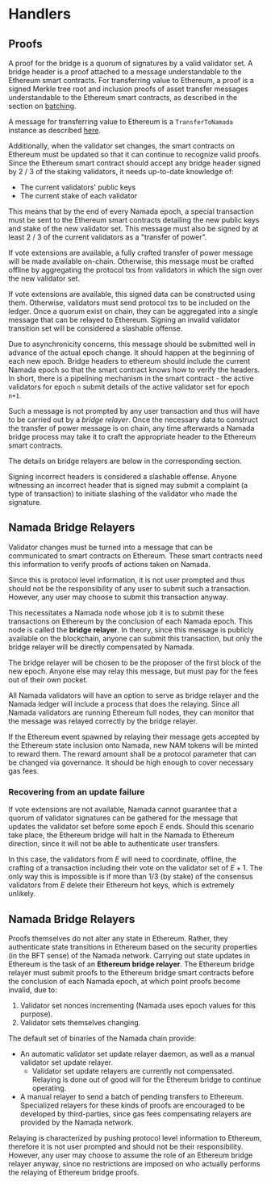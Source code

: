 
# Handlers

## Proofs

A proof for the bridge is a quorum of signatures by a valid validator set. A 
bridge header is a proof attached to a message understandable to the 
Ethereum smart contracts. For transferring value to Ethereum, a proof is a 
signed Merkle tree root and inclusion proofs of asset transfer messages 
understandable to the Ethereum smart contracts, as described in the section on 
[batching](transfers_to_ethereum.mdx#batching).

A message for transferring value to Ethereum is a `TransferToNamada` 
instance as described 
[here](./transfers_to_ethereum.mdx#bridge-pool-validity-predicate).

Additionally, when the validator set changes, the smart contracts on
Ethereum must be updated so that it can continue to recognize valid proofs.
Since the Ethereum smart contract should accept any bridge
header signed by 2 / 3 of the staking validators, it needs up-to-date
knowledge of:
- The current validators' public keys
- The current stake of each validator

This means that by the end of every Namada epoch, a special transaction must be
sent to the Ethereum smart contracts detailing the new public keys and stake
of the new validator set. This message must also be signed by at least 2 / 3
of the current validators as a "transfer of power". 

If vote extensions are available, a fully crafted transfer of power message 
will be made available on-chain. Otherwise, this message must be crafted 
offline by aggregating the protocol txs from validators in which the sign 
over the new validator set.

If vote extensions are available, this signed data can be constructed
using them. Otherwise, validators must send protocol txs to be included on
the ledger. Once a quorum exist on chain, they can be aggregated into a
single message that can be relayed to Ethereum. Signing an
invalid  validator transition set will be considered a slashable offense.

Due to asynchronicity concerns, this message should be submitted well in
advance of the actual epoch change. It should happen at the beginning of each
new epoch. Bridge headers to ethereum should include the current Namada epoch
so that the smart contract knows how to verify the headers. In short, there
is a pipelining mechanism in the smart contract - the active validators for epoch `n` submit details of the active validator set for epoch `n+1`.

Such a message is not prompted by any user transaction and thus will have
to be carried out by a _bridge relayer_. Once the necessary data to 
construct the transfer of power  message is on chain, any time afterwards a 
Namada bridge process may take it to craft the appropriate header to the 
Ethereum smart contracts.

The details on bridge relayers are below in the corresponding section.

Signing incorrect headers is considered a slashable offense. Anyone witnessing
an incorrect header that is signed may submit a complaint (a type of transaction)
to initiate slashing of the validator who made the signature.

## Namada Bridge Relayers

Validator changes must be turned into a message that can be communicated to
smart contracts on Ethereum. These smart contracts need this information
to verify proofs of actions taken on Namada.

Since this is protocol level information, it is not user prompted and thus
should not be the responsibility of any user to submit such a transaction.
However, any user may choose to submit this transaction anyway.

This necessitates a Namada node whose job it is to submit these transactions on
Ethereum by the conclusion of each Namada epoch. This node is called the
__bridge relayer__. In theory, since this message is publicly available
on the blockchain, anyone can submit this transaction, but only the
bridge relayer will be directly compensated by Namada.

The bridge relayer will be chosen to be the proposer of the first block of the 
new epoch. Anyone else may relay this message, but must pay for the fees out of
their own pocket.

All Namada validators will have an option to serve as bridge relayer and
the Namada ledger will include a process that does the relaying. Since all
Namada validators are running Ethereum full nodes, they can monitor
that the message was relayed correctly by the bridge relayer.

If the Ethereum event spawned by relaying their message gets accepted by the
Ethereum state inclusion onto Namada, new NAM tokens will be minted to
reward them. The reward amount shall be a protocol parameter that can be
changed via governance. It should be high enough to cover necessary gas fees.

### Recovering from an update failure

If vote extensions are not available, Namada cannot guarantee that a quorum of 
validator signatures can be gathered for the message that updates the 
validator set before some epoch $E$ ends. Should this scenario take place,
the Ethereum bridge will halt in the Namada to Ethereum direction, since
it will not be able to authenticate user transfers.

In this case, the validators from $E$ will need to coordinate, offline, the
crafting of a transaction including their vote on the validator set of $E + 1$.
The only way this is impossible is if more than $1/3$ (by stake) of the consensus
validators from $E$ delete their Ethereum hot keys, which is extremely unlikely.

## Namada Bridge Relayers

Proofs themselves do not alter any state in Ethereum. Rather, they
authenticate state transitions in Ethereum based on the security
properties (in the BFT sense) of the Namada network. Carrying out
state updates in Ethereum is the task of an __Ethereum bridge relayer__.
The Ethereum bridge relayer must submit proofs to the Ethereum
bridge smart contracts before the conclusion of each Namada epoch, at
which point proofs become invalid, due to:

1. Validator set nonces incrementing (Namada uses epoch values for this purpose).
2. Validator sets themselves changing.

The default set of binaries of the Namada chain provide:

- An automatic validator set update relayer daemon, as well as a manual
  validator set update relayer.
    + Validator set update relayers are currently not compensated.
      Relaying is done out of good will for the Ethereum bridge to continue
      operating.
- A manual relayer to send a batch of pending transfers to Ethereum.
  Specialized relayers for these kinds of proofs are encouraged to be developed
  by third-parties, since gas fees compensating relayers are provided by the
  Namada network.

Relaying is characterized by pushing protocol level information to Ethereum,
therefore it is not user prompted and should not be their responsibility.
However, any user may choose to assume the role of an Ethereum bridge
relayer anyway, since no restrictions are imposed on who actually performs
the relaying of Ethereum bridge proofs.

